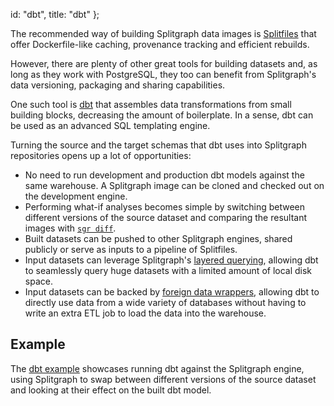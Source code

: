   id: "dbt",
  title: "dbt"
};

The recommended way of building Splitgraph data images is [Splitfiles](../concepts/splitfiles) that offer Dockerfile-like caching, provenance tracking and efficient rebuilds.

However, there are plenty of other great tools for building datasets and, as long as they work with PostgreSQL, they too can benefit from Splitgraph's data versioning, packaging and sharing capabilities.

One such tool is [dbt](https://getdbt.com) that assembles data transformations from small building blocks, decreasing the amount of boilerplate. In a sense, dbt can be used as an advanced SQL templating engine.

Turning the source and the target schemas that dbt uses into Splitgraph repositories opens up a lot of opportunities:

* No need to run development and production dbt models against the same warehouse. A Splitgraph image can be cloned and checked out on the development engine.
* Performing what-if analyses becomes simple by switching between different versions of the source dataset and comparing the resultant images with [`sgr diff`](../sgr/image-information/diff).
* Built datasets can be pushed to other Splitgraph engines, shared publicly or serve as inputs to a pipeline of Splitfiles.
* Input datasets can leverage Splitgraph's [layered querying](../large_datasets/layered_querying),
    allowing dbt to seamlessly query huge datasets with a limited amount of local disk space.
* Input datasets can be backed by [foreign data wrappers](../ingesting_data/foreign_data_wrappers), allowing dbt
  to directly use data from a wide variety of databases without having to write an extra ETL job to load the data
  into the warehouse.

## Example

The [dbt example](https://github.com/splitgraph/splitgraph/tree/master/examples/dbt) showcases
running dbt against the Splitgraph engine, using Splitgraph to swap between different versions of the
source dataset and looking at their effect on the built dbt model.

<cast src="@splitgraph/content/casts/versioned/latest/dbt.cast" />